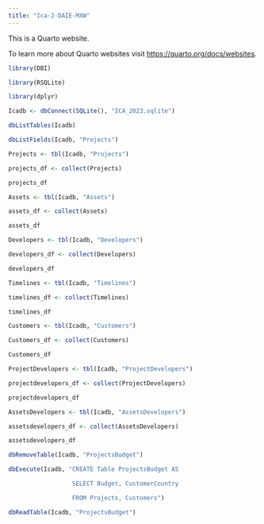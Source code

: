 ```yaml
---
title: "Ica-2-DAIE-MXW"
---
```


This is a Quarto website.

To learn more about Quarto websites visit <https://quarto.org/docs/websites>.

```r
library(DBI)

library(RSQLite)

library(dplyr)

Icadb <- dbConnect(SQLite(), "ICA_2023.sqlite")

dbListTables(Icadb)

dbListFields(Icadb, "Projects")

Projects <- tbl(Icadb, "Projects")

projects_df <- collect(Projects)

projects_df

Assets <- tbl(Icadb, "Assets")

assets_df <- collect(Assets)

assets_df

Developers <- tbl(Icadb, "Developers")

developers_df <- collect(Developers)

developers_df

Timelines <- tbl(Icadb, "Timelines")

timelines_df <- collect(Timelines)

timelines_df

Customers <- tbl(Icadb, "Customers")

Customers_df <- collect(Customers)

Customers_df

ProjectDevelopers <- tbl(Icadb, "ProjectDevelopers")

projectdevelopers_df <- collect(ProjectDevelopers)

projectdevelopers_df

AssetsDevelopers <- tbl(Icadb, "AssetsDevelopers")

assetsdevelopers_df <- collect(AssetsDevelopers)

assetsdevelopers_df

dbRemoveTable(Icadb, "ProjectsBudget")

dbExecute(Icadb, "CREATE Table ProjectsBudget AS

                  SELECT Budget, CustomerCountry

                  FROM Projects, Customers")

dbReadTable(Icadb, "ProjectsBudget")


```

